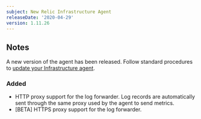 ```yaml
---
subject: New Relic Infrastructure Agent
releaseDate: '2020-04-29'
version: 1.11.26
---
```


## Notes

A new version of the agent has been released. Follow standard procedures to [update your Infrastructure agent](/docs/infrastructure/new-relic-infrastructure/installation/update-infrastructure-agent).

### Added

* HTTP proxy support for the log forwarder. Log records are automatically sent through the same proxy used by the agent to send metrics.
* \[BETA] HTTPS proxy support for the log forwarder.
